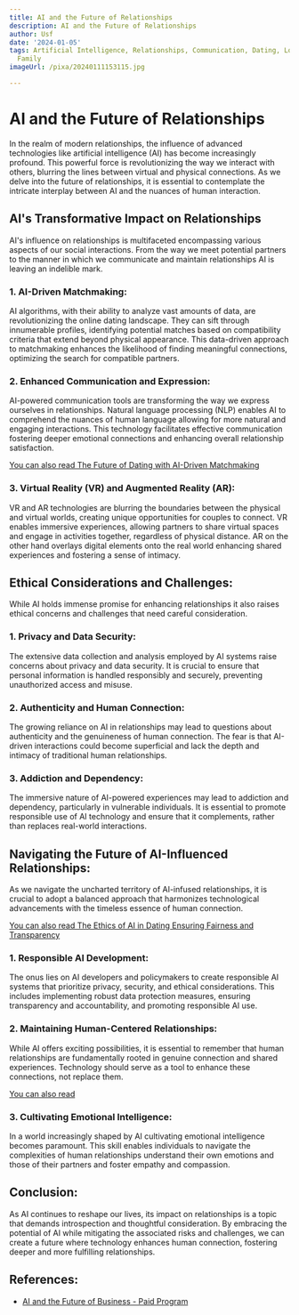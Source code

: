 ```yaml
---
title: AI and the Future of Relationships
description: AI and the Future of Relationships
author: Usf
date: '2024-01-05'
tags: Artificial Intelligence, Relationships, Communication, Dating, Love, Marriage,
  Family
imageUrl: /pixa/20240111153115.jpg

---
```

# AI and the Future of  Relationships

In the realm of  modern relationships, the influence of advanced technologies like artificial intelligence (AI)  has become increasingly profound. This powerful force is revolutionizing the way  we interact with others, blurring the lines between virtual and physical  connections. As we delve into the future of relationships, it is essential to contemplate the intricate interplay between AI and the nuances of human interaction.

## AI's Transformative  Impact on Relationships

AI's influence on relationships is multifaceted encompassing various aspects  of our social interactions. From the way  we meet potential partners to the  manner in which we communicate  and maintain relationships AI is leaving an  indelible mark.

### 1. AI-Driven Matchmaking:

AI algorithms, with their ability to analyze vast amounts  of data, are revolutionizing the online dating landscape. They can sift through innumerable  profiles, identifying potential matches based on compatibility criteria that extend beyond physical appearance. This data-driven approach to  matchmaking  enhances the likelihood of finding meaningful  connections, optimizing  the search for  compatible partners.

### 2. Enhanced Communication and Expression:

AI-powered  communication tools  are transforming the way we express ourselves in relationships. Natural  language processing (NLP) enables AI to comprehend the nuances  of human language allowing for more natural and engaging  interactions. This technology facilitates effective communication fostering deeper  emotional  connections and enhancing overall relationship satisfaction.

[You can also read The Future of Dating with AI-Driven Matchmaking](The%20Future%20of%20Dating%20with%20AI-Driven%20Matchmaking)


### 3. Virtual Reality  (VR) and Augmented  Reality (AR):

VR and AR technologies are blurring the boundaries between  the physical and virtual worlds, creating unique opportunities for couples to connect. VR enables  immersive experiences, allowing partners to share virtual spaces and engage in activities together, regardless of physical distance.  AR on the other hand overlays digital elements onto the real world enhancing  shared experiences and fostering a sense of intimacy.

## Ethical Considerations and  Challenges:

While AI holds immense promise for enhancing relationships it also raises ethical concerns and challenges that need careful consideration.

### 1.  Privacy and Data Security:

The extensive data collection and analysis employed by AI systems raise concerns about privacy and data security. It is crucial to ensure that personal information is handled responsibly  and securely, preventing unauthorized access and misuse.

### 2. Authenticity and Human Connection:

The growing reliance on AI in relationships may lead to  questions about authenticity and the genuineness of  human connection. The fear is that AI-driven interactions could become superficial  and lack the depth and intimacy of traditional  human relationships.

### 3. Addiction and Dependency:

The immersive  nature of  AI-powered experiences may lead to addiction and dependency, particularly in vulnerable individuals. It  is essential to promote responsible use of AI technology and ensure that it complements, rather than replaces real-world interactions.

## Navigating  the Future of AI-Influenced Relationships:

As we navigate the uncharted territory of AI-infused relationships, it  is crucial to adopt a balanced approach that harmonizes technological advancements with the timeless essence of human  connection.

[You can also read The Ethics of  AI in Dating Ensuring  Fairness  and Transparency](The%20Ethics%20of%20AI%20in%20Dating%20Ensuring%20Fairness%20and%20Transparency)


### 1. Responsible AI Development:

The onus lies on AI developers and policymakers to create responsible AI systems that prioritize  privacy, security, and ethical considerations. This includes implementing robust data protection measures, ensuring transparency and accountability,  and promoting responsible AI use.

###  2. Maintaining Human-Centered Relationships:

While AI  offers exciting possibilities, it is essential to remember  that human relationships are fundamentally rooted in genuine connection and shared experiences.  Technology  should serve as a tool to enhance these connections, not  replace them.

[You can also read ]()


### 3. Cultivating Emotional Intelligence:

In a world  increasingly shaped by AI cultivating emotional intelligence becomes paramount. This skill enables individuals to navigate the complexities of human relationships understand  their own  emotions  and those of  their partners and foster empathy and compassion.

## Conclusion:

As AI  continues  to reshape our lives, its impact on relationships is a topic that demands introspection and thoughtful consideration. By embracing the potential of AI while mitigating the associated risks and  challenges, we can create a future where technology enhances human connection, fostering deeper and  more fulfilling relationships.

## References:
- [AI and the Future of Business - Paid Program](https://partners.wsj.com/tcs/cloud/ai-and-the-future-of-business/)
